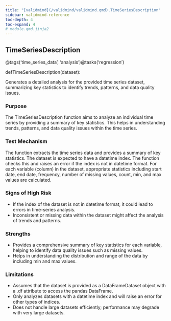 ```yaml
---
title: "[validmind](/validmind/validmind.qmd).TimeSeriesDescription"
sidebar: validmind-reference
toc-depth: 4
toc-expand: 4
# module.qmd.jinja2
---
```


<!-- function.qmd.jinja2 -->

## TimeSeriesDescription<span class="suffix"></span>

<!-- signatures.jinja2 -->

::: {.signature}

<span class="decorators"><span class="decorator">@<span class="n">tags(<span class="s">'time_series_data'</span>, <span class="s">'analysis'</span>)</span></span><span class="decorator">@<span class="n">tasks(<span class="s">'regression'</span>)</span></span></span>

<span class="kw">def</span><span class="name">TimeSeriesDescription</span>(<span class="param"><span class="n">dataset</span></span>):

:::

<!-- docstring.jinja2 -->

Generates a detailed analysis for the provided time series dataset, summarizing key statistics to identify trends, patterns, and data quality issues.

### Purpose

The TimeSeriesDescription function aims to analyze an individual time series by providing a summary of key statistics. This helps in understanding trends, patterns, and data quality issues within the time series.

### Test Mechanism

The function extracts the time series data and provides a summary of key statistics. The dataset is expected to have a datetime index. The function checks this and raises an error if the index is not in datetime format. For each variable (column) in the dataset, appropriate statistics including start date, end date, frequency, number of missing values, count, min, and max values are calculated.

### Signs of High Risk

- If the index of the dataset is not in datetime format, it could lead to errors in time-series analysis.
- Inconsistent or missing data within the dataset might affect the analysis of trends and patterns.

### Strengths

- Provides a comprehensive summary of key statistics for each variable, helping to identify data quality issues such as missing values.
- Helps in understanding the distribution and range of the data by including min and max values.

### Limitations

- Assumes that the dataset is provided as a DataFrameDataset object with a .df attribute to access the pandas DataFrame.
- Only analyzes datasets with a datetime index and will raise an error for other types of indices.
- Does not handle large datasets efficiently; performance may degrade with very large datasets.
